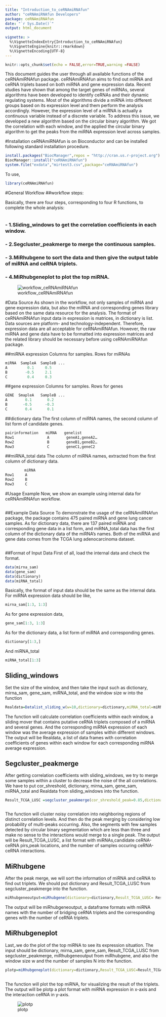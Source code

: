 ---
title: "Introduction_to_ceRNAmiRNAfun"
author: "ceRNAmiRNAfun Developers"
package: ceRNAmiRNAfun
date: "`r Sys.Date()`"
output: html_document
   
vignette: >
  %\VignetteIndexEntry{Introduction_to_ceRNAmiRNAfun}
  %\VignetteEngine{knitr::rmarkdown}
  %\VignetteEncoding{UTF-8} 
---

```{r setup, include=FALSE}
knitr::opts_chunk$set(echo = FALSE,error=TRUE,warning =FALSE)


```


This document guides the user through all available functions of the ceRNAmiRNAfun package. ceRNAmiRNAfun aims to find out miRNA and ceRNA triplets based on both miRNA and gene expression data.
Recent studies have shown that among the target genes of miRNAs, several algorithms have been developed to identify ceRNAs and their dynamic regulating systems. Most of the algorithms divide a miRNA into different groups based on its expression level and them perform the analysis accordingly. However, the expression level of a miRNA is actually a continuous variable instead of a discrete variable. To address this issue, we developed a new algorithm based on the circular binary algorithm. We got the correlation with each window, and the applied the circular binary algorithm to get the peaks from the miRNA expression level across samples.


#Installation
ceRNAmiRNAfun is on Bioconductor and can be installed following standard installation procedure.


  
```{r,echo=TRUE,results = "hide",message=FALSE}
install.packages("BiocManager",repos = "http://cran.us.r-project.org")
BiocManager::install("ceRNAmiRNAfun")
system.file("exdata","mirtest3.csv",package="ceRNAmiRNAfun")
```
To use,

```{r,echo=TRUE,results = "hide",message=FALSE}
library(ceRNAmiRNAfun)
```
#General Workflow
##workflow steps:

Basically, there are four steps, corresponding to four R functions, to complete the whole analysis:
```{r}

```

###	- 1.Sliding_windows to get the correlation coefficients in each window.
###	- 2.Segcluster_peakmerge to merge the continuous samples.
###	- 3.MiRhubgene to sort the data and then give the output table of miRNA and ceRNA triplets.
###	- 4.MiRhubgeneplot to plot the top miRNA.

![workflow_ceRNAmiRNAfun](https://github.com/JohnMengChun/ceRNAmiRNAfun/blob/master/vignettes/pics/workflow_ceRNAmiRNAfun.png)




#Data Source
As shown in the workflow, not only samples of miRNA and gene expression data, but also the miRNA and corresponding genes library based on the same data resource for the analysis. The format of ceRNAmiRNAfun input data in expression is matrices, in dictionary is list. Data sources are platform- and technology-independent. Therefore, expression data are all acceptable for ceRNAmiRNAfun. However, the raw miRNA and gene data have to be formatted into expression matrices and the related library should be necessary before using ceRNAmiRNAfun package.


##miRNA expression
Columns for samples. Rows for miRNAs

```{r,echo=TRUE,eval=FALSE}
miRNA  SampleA  SampleB ...
A         0.1     0.5
B        -0.5     2.1
C         0.4     0.3
```
##gene expression
Columns for samples. Rows for genes


```{r,echo=TRUE,eval=FALSE}
GENE  SmapleA   SampleB ...
A        0.1       0.2
B       -0.5      -0.3
C        0.4       0.1
```

##dictionary data
The first column of miRNA names, the second column of list form of candidate genes. 


```{r,echo=TRUE,eval=FALSE}
pairinformation　　miRNA　　genelist  
Row1　　　　　　　　　A      　geneA1,geneA2…
Row2　　　　　　　　　B      　geneB1,geneB2…       
Row3　　　　　　　　　C      　geneC1,geneC2    

```
##miRNA_total data
The column of miRNA names, extracted from the first column of dictionary data. 

```{r,echo=TRUE,eval=FALSE}
　	    miRNA
Row1　　　A      
Row2　　　B          
Row3　　　C      

```

#Usage Example
Now, we show an example using internal data for ceRNAmiRNAfun workflow.
```{r}
```

##Example Data Source
To demonstrate the usage of the ceRNAmiRNAfun package, the package contains 475 paired miRNA and gene lung cancer samples. As for dictionary data, there are 137 paired miRNA and corresponding gene data in a list form, and miRNA_total data has the first column of the dictionary data of the miRNA’s names.
Both of the miRNA and gene data comes from the TCGA lung adenocarcinoma dataset.

```{r}

```

##Format of Input Data
First of all, load the internal data and check the format.
```{r,echo=TRUE,results = "hide",message=FALSE}
data(mirna_sam)
data(gene_sam)
data(dictionary)
data(miRNA_total)

```

Basically, the format of input data should be the same as the internal data. For miRNA expression data should be like,
```{r,echo=TRUE,results = "hide",message=FALSE}
mirna_sam[1:3, 1:3]
```

As for gene expression data,
```{r,echo=TRUE,results = "hide",message=FALSE}
gene_sam[1:3, 1:3]
```
As for the dictionary data, a list form of miRNA and corresponding genes.
```{r,echo=TRUE,results = "hide",message=FALSE}
dictionary[1:3,]
```
And miRNA_total
```{r,echo=TRUE,results = "hide",message=FALSE}
miRNA_total[1:3]
```


##	Sliding_windows
Set the size of the window, and then take the input such as dictionary, mirna_sam, gene_sam, miRNA_total, and the window size w into the function


```{r,echo=TRUE,results = "hide"}

Realdata=Datalist_sliding_w(w=10,dictionary=dictionary,miRNA_total=miRNA_total,mirna_sam=mirna_sam,gene_sam=gene_sam)

```
The function will calculate correlation coefficients within each window, a sliding mover that contains putative ceRNA triplets composed of a miRNA and several genes. And the corresponding miRNA expression of each window was the average expression of samples within different windows. The output will be Realdata, a list of data frames with correlation coefficients of genes within each window for each corresponding miRNA average expression.

##	Segcluster_peakmerge
After getting correlation coefficients with sliding_windows, we try to merge some samples within a cluster to decrease the noise of the all correlations. We have to put cor_shreshold, dictionary, mirna_sam, gene_sam, miRNA_total and Realdata from sliding_windows into the function.

```{r,echo=TRUE,results = "hide",message=FALSE}
Result_TCGA_LUSC =segcluster_peakmerge(cor_shreshold_peak=0.85,dictionary=dictioanry,miRNA_total=miRNA_total,mirna_sam=mirna_sam,gene_sam=gene_sam,Realdata=Realdata)



```
The function will cluster noisy correlation into neighboring regions of distinct correlation levels. And then do the peak merging by considering low probability of multi-peaks occurring. Also, the segments with few samples detected by circular binary segmentation which are less than three and make no sense to the interactions would merge to a single peak. The output will be Result_TCGA_LUSC, a list format with miRNAs,candidate ceRNA-ceRNA pirs,peak locations, and the number of samples occuring ceRNA-ceRNA interactions.  

##	MiRhubgene
After the peak merge, we will sort the information of miRNA and ceRNA to find out triplets. We should put dictionary and Result_TCGA_LUSC from segcluster_peakmerge into the function.


```{r,echo=TRUE,results = "hide",message=FALSE}
miRhubgeneoutput=miRhubgene(dictionary=dictionary,Result_TCGA_LUSC= Result_TCGA_LUSC)


```
The output will be miRhubgeneoutput, a dataframe formats with miRNA names with the number of bridging ceRNA triplets and the corresponding genes with the number of ceRNA triplets.  

##	MiRhubgeneplot
Last,.we do the plot of the top miRNA to see its expression situation. The input should be dictionary, mirna_sam, gene_sam, Result_TCGA_LUSC from segcluster_peakmerge, miRhubgeneoutput from miRhubgene, and also the window size w and the number of samples N into the function.


```{r,echo=TRUE,results = "hide",message=FALSE}
plotp=miRhubgeneplot(dictionary=dictionary,Result_TCGA_LUSC=Result_TCGA_LUSC,mirna_sam=mirna_sam,miRhubgeneoutput=miRhubgeneoutput,w=10,N=475)
  
```
The function will plot the top miRNA, for visualizing the result of the triplets. The output will be plotp a plot format with miRNA expression in x-axis and the interaction ceRNA in y-axis.


![plotp](https://github.com/JohnMengChun/ceRNAmiRNAfun/blob/master/vignettes/pics/plotp.png)
